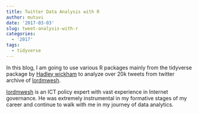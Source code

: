 ```yaml
---
title: Twitter Data Analysis with R
author: mutuvi
date: '2017-03-03'
slug: tweet-analysis-with-r
categories:
  - '2017'
tags:
  - tidyverse
---
```


In this blog, I am going to use various R packages mainly from the tidyverse package by [Hadley wickham](http://hadley.nz/) to analyze over 20k tweets from twitter archive of  [lordmwesh](https://twitter.com/lordmwesh).

[lordmwesh](https://twitter.com/lordmwesh) is an ICT policy expert with vast experience in Internet governance. He was extremely instrumental in my formative stages of my career and continue to walk with me in my journey of data analytics.